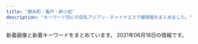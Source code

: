 ```yaml
---
title: "錦糸町・亀戸・新小岩"
description: "キーワード別にの巨乳アジアン・チャイナエステ嬢情報をまとめました。"
---
```


新着画像と新着キーワードをまとめています。
2021年06月18日の情報です。

<DmmAffiliateIns />
<KeywordTable
  shops={
    [
    {
        "keywords": {
            "E": 18,
            "G": 9
        },
        "station": "JR\u5c0f\u5ca9\u99c5\u5317\u53e3",
        "name": "\u4e00\u6642",
        "url": "http://biwert.xyz/",
        "img_links": [
            "http://biwert.xyz/templets/default/picture/rec1.png",
            "http://biwert.xyz/templets/default/picture/staff_t.jpg",
            "http://biwert.xyz/images/1-1P621101232H4.png",
            "http://biwert.xyz/uploads/201003/1-2010031G3421X.jpg",
            "http://biwert.xyz/templets/default/picture/head.jpg",
            "http://biwert.xyz/uploads/180620/1-1P62010154K00.png",
            "http://biwert.xyz/templets/default/picture/news.jpg",
            "http://biwert.xyz/uploads/201007/1-20100G4464b26.jpg",
            "http://biwert.xyz/uploads/201003/1-2010031G432629.jpg",
            "http://biwert.xyz/uploads/201006/1-2010061A941445.jpg",
            "http://biwert.xyz/uploads/201003/1-2010031G415110.jpg",
            "http://biwert.xyz/uploads/180620/1-1P62010193X63.jpg",
            "http://biwert.xyz/templets/default/picture/interior_t.jpg",
            "http://biwert.xyz/uploads/201006/1-2010061F032C0.jpg",
            "http://biwert.xyz/uploads/allimg/180620/1-1P6201013133b.jpg",
            "http://biwert.xyz/uploads/201003/1-2010031G35C32.jpg",
            "http://biwert.xyz/uploads/180620/1-1P620101629244.png",
            "http://biwert.xyz/uploads/allimg/180620/1-1P620101640O8.png",
            "http://biwert.xyz/uploads/201109/1-201109141105216.jpg"
        ]
    },
    {
        "url": "https://iyashinoizumi.com/",
        "img_links": [
            "https://iyashinoizumi.com/wp-content/uploads/5AA02D30-2C43-42C1-BE02-48E5A5C27E91.jpeg",
            "https://iyashinoizumi.com/wp-content/uploads/2019/06/001.jpg",
            "https://iyashinoizumi.com/wp-content/uploads/9B89E764-B754-425D-A9AC-BB5566FA6AC4-270x300.jpeg",
            "https://iyashinoizumi.com/wp-content/uploads/0731EF09-7405-4B36-8468-B17A307EB894.jpeg",
            "https://iyashinoizumi.com/wp-content/uploads/0731EF09-7405-4B36-8468-B17A307EB894-197x300.jpeg",
            "https://iyashinoizumi.com/wp-content/uploads/2019/06/43D6BE9C-43F6-45C2-95E5-E775CE725D67.jpeg",
            "https://iyashinoizumi.com/wp-content/uploads/7208DC4D-6E47-49CE-B1C0-3607E54E114B.jpeg",
            "https://iyashinoizumi.com/wp-content/uploads/7208DC4D-6E47-49CE-B1C0-3607E54E114B-210x300.jpeg",
            "https://iyashinoizumi.com/wp-content/uploads/2019/06/2DD3549C-F937-441D-B0E3-E26520ACFABD-e1559410733851.jpeg",
            "https://iyashinoizumi.com/wp-content/uploads/rin.jpg",
            "https://iyashinoizumi.com/wp-content/uploads/9B89E764-B754-425D-A9AC-BB5566FA6AC4.jpeg",
            "https://iyashinoizumi.com/wp-content/uploads/5AA02D30-2C43-42C1-BE02-48E5A5C27E91-226x300.jpeg",
            "https://iyashinoizumi.com/wp-content/uploads/2019/06/50CD669B-0FFA-4734-B898-EB3D53E95C21.jpeg",
            "https://iyashinoizumi.com/wp-content/uploads/0731EF09-7405-4B36-8468-B17A307EB894-e1579436226478.jpeg",
            "https://iyashinoizumi.com/wp-content/uploads/2019/06/5293C707-270F-4802-8168-1493DA07DDAE.jpeg",
            "https://iyashinoizumi.com/wp-content/uploads/hiruwari.png",
            "https://iyashinoizumi.com/wp-content/uploads/2019/06/momoko1.jpg"
        ],
        "station": "JR\u9326\u7cf8\u753a\u99c5\u5317\u53e3",
        "keywords": {
            "\u30bb\u30af\u30b7\u30fc": 2
        },
        "name": "\u7652\u3057\u306e\u6cc9"
    },
    {
        "img_links": [
            "https://kameido-massage.com/icon/yelp.png",
            "https://scdn.line-apps.com/n/line_add_friends/btn/ja.png",
            "https://kameido-massage.com/images/header3.png",
            "https://kameido-massage.com/room/room-l2.jpg",
            "https://kameido-massage.com/icon/line.png",
            "https://kameido-massage.com/2020/05/15/kazumi-s1.jpg",
            "https://kameido-massage.com/images/main-sp.jpg",
            "https://kameido-massage.com/2019/10/29/yuri-s1.jpg",
            "https://kameido-massage.com/images/footer-l.png",
            "https://kameido-massage.com/images/top3.jpg",
            "https://kameido-massage.com/room/room-l4.jpg",
            "https://kameido-massage.com/button/blog.png",
            "https://kameido-massage.com/staff/yuna-s1.jpg",
            "https://kameido-massage.com/staff/yuki-s1.jpg",
            "https://kameido-massage.com/images/clear.png",
            "https://kameido-massage.com/2020/03/28/nana-s1.jpg",
            "https://kameido-massage.com/staff/nana-l1.jpg",
            "https://kameido-massage.com/button/home.png",
            "https://kameido-massage.com/images/footer-r.png",
            "https://kameido-massage.com/menu/home.png",
            "https://kameido-massage.com/menu/staff.png",
            "https://kameido-massage.com/2021/04/28/yuna-s1.jpg",
            "https://kameido-massage.com/images/top1.jpg",
            "https://kameido-massage.com/2020/07/17/mika-s1.jpg",
            "https://kameido-massage.com/2019/11/02/yuka-s1.jpg",
            "https://kameido-massage.com/2019/12/25/mika-s1.jpg",
            "https://kameido-massage.com/link/mens-esthe.png",
            "https://kameido-massage.com/menu/blog.png",
            "https://kameido-massage.com/icon/facebook.png",
            "https://kameido-massage.com/button/staff.png",
            "https://kameido-massage.com/images/main-small.jpg",
            "https://kameido-massage.com/images/top2.jpg",
            "https://kameido-massage.com/staff/yuki-l1.jpg",
            "https://kameido-massage.com/room/room-l1.jpg",
            "https://kameido-massage.com/room/room-l5.jpg",
            "https://kameido-massage.com/staff/nana-s1.jpg",
            "https://kameido-massage.com/staff/aki-s1.jpg",
            "https://kameido-massage.com/menu/info.png",
            "https://kameido-massage.com/room/room-l6.jpg",
            "https://kameido-massage.com/room/room-l3.jpg",
            "https://kameido-massage.com/images/qrcode.png",
            "https://kameido-massage.com/2019/11/10/erika-s1.jpg",
            "https://kameido-massage.com/images/flower.png",
            "https://kameido-massage.com/images/main-top.jpg",
            "https://kameido-massage.com/staff/yuna-l1.jpg",
            "https://kameido-massage.com/2021/03/23/aki-s1.jpg",
            "https://kameido-massage.com/staff/aki-l1.jpg",
            "https://kameido-massage.com/icon/twitter.png"
        ],
        "station": "JR\u4e80\u6238\u99c5\u5317\u53e3",
        "url": "https://kameido-massage.com/",
        "name": "\u842c\u751f\u697c",
        "keywords": {}
    },
    {
        "img_links": [
            "http://k-yorocobi.com/staff/s-yuyu.jpg",
            "http://k-yorocobi.com/images/bar-interior.png",
            "http://k-yorocobi.com/images/c-top.png",
            "http://k-yorocobi.com/images/c-staff.png",
            "http://k-yorocobi.com/images/bar-cam.png",
            "http://k-yorocobi.com/images/b-mobile.png",
            "http://k-yorocobi.com/pic/pic4.jpg",
            "http://k-yorocobi.com/pic/pic2.jpg",
            "http://k-yorocobi.com/images/b-tel.png",
            "http://k-yorocobi.com/images/c-interior.png",
            "http://k-yorocobi.com/images/bar-pickup.png",
            "http://k-yorocobi.com/images/bill.jpg",
            "http://k-yorocobi.com/pic/pic1.jpg",
            "http://k-yorocobi.com/staff/s-tika.jpg",
            "http://k-yorocobi.com/staff/s-emi.jpg",
            "http://k-yorocobi.com/images/bar-news.png",
            "http://k-yorocobi.com/images/b-movie.png",
            "http://k-yorocobi.com/staff/s-rina.jpg",
            "http://k-yorocobi.com/images/footer.png",
            "http://k-yorocobi.com/pic/pic3.jpg",
            "http://k-yorocobi.com/images/b-awaawa.png",
            "http://k-yorocobi.com/images/bar-staff.png"
        ],
        "keywords": {},
        "url": "http://k-yorocobi.com/",
        "name": "\u3088\u308d\u3053\u3073",
        "station": "JR\u9326\u7cf8\u753a\u99c5\u5317\u53e3"
    },
    {
        "keywords": {
            "C": 7
        },
        "name": "\u30b9\u30c1\u30e5\u30ef\u306e\u30b9\u30de\u30a4\u30eb",
        "url": "http://kinshicho-es.xyz/",
        "img_links": [
            "http://kinshicho-es.xyz/images/news-tit1.jpg",
            "http://kinshicho-es.xyz/images/g41.jpg",
            "http://kinshicho-es.xyz/images/g2.jpg",
            "http://kinshicho-es.xyz/images/top1.jpg",
            "http://kinshicho-es.xyz/images/r1.jpg",
            "http://kinshicho-es.xyz/images/g0.jpg",
            "http://kinshicho-es.xyz/images/r3.jpg",
            "http://kinshicho-es.xyz/images/g5.jpg",
            "http://kinshicho-es.xyz/images/b1.jpg",
            "http://kinshicho-es.xyz/images/kanban.jpg",
            "http://kinshicho-es.xyz/images/left1_2_02.jpg",
            "http://kinshicho-es.xyz/images/top.jpg",
            "http://kinshicho-es.xyz/images/g3.jpg",
            "http://kinshicho-es.xyz/images/r4.jpg",
            "http://kinshicho-es.xyz/images/b2.jpg",
            "http://kinshicho-es.xyz/images/r2.jpg"
        ],
        "station": "JR\u9326\u7cf8\u753a\u99c5\u5317\u53e3"
    },
    {
        "url": "http://iyashi.sweet-relaxation.com/",
        "keywords": {},
        "station": "JR\u4e80\u6238\u99c5\u6771\u53e3",
        "name": "\u7652 IYASHI",
        "img_links": [
            "http://iyashi.sweet-relaxation.com/img/cast/nana-02.jpg",
            "http://iyashi.sweet-relaxation.com/img/treatment/ashitsubo-01.jpg",
            "http://iyashi.sweet-relaxation.com/img/cast/ran-03.jpg",
            "http://iyashi.sweet-relaxation.com/img/slick/sl-1.jpg",
            "http://iyashi.sweet-relaxation.com/img/cast/olive-01.jpg",
            "http://iyashi.sweet-relaxation.com/img/slick/sl-6.jpg",
            "http://iyashi.sweet-relaxation.com/img/cast/ran-01.jpg",
            "http://iyashi.sweet-relaxation.com/img/slick/sl-7.jpg",
            "http://iyashi.sweet-relaxation.com/img/slick/sl-5.jpg",
            "http://iyashi.sweet-relaxation.com/img/treatment/aroma-01.jpg",
            "http://iyashi.sweet-relaxation.com/img/cast/eri-03.jpg",
            "http://iyashi.sweet-relaxation.com/img/cast/olive-02.jpg",
            "http://iyashi.sweet-relaxation.com/img/cast/yaya-03.jpg",
            "http://iyashi.sweet-relaxation.com/img/cast/yaya-02.jpg",
            "http://iyashi.sweet-relaxation.com/img/cast/eri-01.jpg",
            "http://iyashi.sweet-relaxation.com/img/cast/olive-03.jpg",
            "http://iyashi.sweet-relaxation.com/img/treatment/body-01.jpg",
            "http://iyashi.sweet-relaxation.com/img/slick/sl-3.jpg",
            "http://iyashi.sweet-relaxation.com/img/cast/nana-03.jpg",
            "http://iyashi.sweet-relaxation.com/img/cast/ran-02.jpg",
            "http://iyashi.sweet-relaxation.com/img/cast/nana-01.jpg",
            "http://iyashi.sweet-relaxation.com/img/cast/yaya-01.jpg",
            "http://iyashi.sweet-relaxation.com/img/slick/sl-4.jpg",
            "http://iyashi.sweet-relaxation.com/img/slick/sl-2.jpg",
            "http://iyashi.sweet-relaxation.com/img/cast/eri-02.jpg"
        ]
    },
    {
        "name": "\u68ee",
        "station": "JR\u65b0\u5c0f\u5ca9\u99c5\u5317\u53e3",
        "img_links": [
            "http://mori.me-es.com/images/index_06.jpg",
            "http://mori.me-es.com/images/index_28.jpg",
            "http://mori.me-es.com/images/index_29.jpg",
            "http://mori.me-es.com/images/index_27.jpg",
            "http://mori.me-es.com/images/index_10.jpg",
            "http://mori.me-es.com/images/index_30.jpg",
            "http://mori.me-es.com/images/rec.jpg",
            "http://mori.me-es.com/images/info.jpg",
            "http://mori.me-es.com/images/index_04.jpg",
            "http://mori.me-es.com/girls/04.jpg",
            "http://mori.me-es.com/girls/08.jpg",
            "http://mori.me-es.com/girls/03.jpg",
            "http://mori.me-es.com/images/rec_15.jpg",
            "http://mori.me-es.com/images/index_16.jpg",
            "http://mori.me-es.com/images/index_08.jpg",
            "http://mori.me-es.com/images/index_05.jpg",
            "http://mori.me-es.com/images/index_19.jpg",
            "http://mori.me-es.com/images/sub_28.jpg",
            "http://mori.me-es.com/images/index_25.jpg",
            "http://mori.me-es.com/images/index_20.jpg",
            "http://mori.me-es.com/girls/02.jpg",
            "http://mori.me-es.com/images/index_22.jpg",
            "http://mori.me-es.com/images/index_15.jpg",
            "http://mori.me-es.com/images/index_17.jpg",
            "http://mori.me-es.com/images/index_13.jpg",
            "http://mori.me-es.com/images/info_15.jpg",
            "http://mori.me-es.com/girls/06.jpg",
            "http://mori.me-es.com/girls/05.jpg",
            "http://mori.me-es.com/images/index_09.jpg",
            "http://mori.me-es.com/girls/07.jpg",
            "http://mori.me-es.com/images/index_21.jpg",
            "http://mori.me-es.com/girls/04a.jpg",
            "http://mori.me-es.com/images/index_12.jpg",
            "http://mori.me-es.com/images/index_02.jpg",
            "http://mori.me-es.com/girls/08a.jpg",
            "http://mori.me-es.com/images/index_07.jpg",
            "http://mori.me-es.com/girls/00.jpg",
            "http://mori.me-es.com/images/index_01.jpg",
            "http://mori.me-es.com/images/index_03.jpg",
            "http://mori.me-es.com/girls/01.jpg",
            "http://mori.me-es.com/images/staff_15.jpg",
            "http://mori.me-es.com/images/index_24.jpg",
            "http://mori.me-es.com/images/index_18.jpg",
            "http://mori.me-es.com/images/index_26.jpg"
        ],
        "url": "http://mori.me-es.com/",
        "keywords": {
            "88": 1,
            "C": 7,
            "90": 1,
            "85": 3,
            "87": 1,
            "86": 3
        }
    },
    {
        "url": "http://thaipataya.chm.jp/",
        "keywords": {
            "C": 12,
            "\u30bb\u30af\u30b7\u30fc": 1
        },
        "img_links": [
            "https://chm.jp/domains1/thaipataya/myimg/imgcom37725_sp.png",
            "https://chm.jp/domains1/thaipataya/myimg/imgcom37361_sp.png",
            "https://chm.jp/domains1/thaipataya/myimg/imgcom37660_sp.png",
            "https://chm.jp/domains1/thaipataya/myimg/imgcom37661_sp.png",
            "https://chm.jp/domains1/thaipataya/myimg/imgcom36617_sp.jpg",
            "https://chm.jp/domains1/thaipataya/myimg/imgcom36566_sp.png",
            "https://chm.jp/domains1/thaipataya/myimg/imgcom37663_sp.jpg",
            "https://chm.jp/domains1/thaipataya/myimg/imgcom37916_sp.jpg",
            "https://chm.jp/domains1/thaipataya/myimg/imgcom37841_sp.jpg",
            "https://chm.jp/domains1/thaipataya/myimg/imgcom37839_sp.jpg",
            "https://chm.jp/domains1/thaipataya/myimg/imgcom36636_sp.jpg",
            "https://chm.jp/domains1/thaipataya/myimg/imgcom36618_sp.png",
            "https://chm.jp/domains1/thaipataya/myimg/imgcom36581_sp.jpg",
            "https://chm.jp/domains1/thaipataya/myimg/imgcom36620_sp.jpg",
            "https://chm.jp/domains1/thaipataya/myimg/imgcom36605_sp.jpg",
            "https://chm.jp/domains1/thaipataya/myimg/imgcom37177_sp.png",
            "https://chm.jp/domains1/thaipataya/myimg/imgcom37358_sp.jpg",
            "https://chm.jp/domains1/thaipataya/myimg/imgcom37659_sp.png",
            "https://chm.jp/domains1/thaipataya/myimg/imgcom37738_sp.png",
            "https://chm.jp/domains1/thaipataya/myimg/imgcom37067_sp.png",
            "https://chm.jp/domains1/thaipataya/myimg/imgcom36567_sp.jpg",
            "https://chm.jp/domains1/thaipataya/myimg/imgcom37362_sp.jpg",
            "https://chm.jp/domains1/thaipataya/myimg/imgcom37710_sp.jpg",
            "https://chm.jp/domains1/thaipataya/myimg/imgcom36633_sp.jpg",
            "https://chm.jp/domains1/thaipataya/myimg/imgcom37668_sp.png",
            "https://chm.jp/domains1/thaipataya/myimg/imgcom37359_sp.jpg",
            "https://chm.jp/domains1/thaipataya/myimg/imgcom37667_sp.png",
            "https://chm.jp/domains1/thaipataya/myimg/imgcom37834_sp.jpg",
            "https://chm.jp/domains1/thaipataya/myimg/imgcom37360_sp.jpg",
            "https://chm.jp/domains1/thaipataya/myimg/imgcom36582_sp.jpg",
            "https://chm.jp/domains1/thaipataya/myimg/imgcom36565_sp.jpg",
            "https://chm.jp/domains1/thaipataya/myimg/imgcom36606_sp.jpg",
            "https://chm.jp/domains1/thaipataya/myimg/imgcom37726_sp.png",
            "https://chm.jp/domains1/thaipataya/myimg/imgcom36580_sp.jpg",
            "https://chm.jp/domains1/thaipataya/myimg/imgcom36576_sp.jpg",
            "https://chm.jp/domains1/thaipataya/myimg/imgcom36604_sp.jpg",
            "https://chm.jp/domains1/thaipataya/myimg/imgcom37840_sp.jpg",
            "https://chm.jp/domains1/thaipataya/myimg/imgcom37069_sp.jpg",
            "https://chm.jp/domains1/thaipataya/myimg/imgcom37174_sp.png",
            "https://chm.jp/domains1/thaipataya/myimg/slideimg36562_sp.jpg",
            "https://chm.jp/domains1/thaipataya/myimg/imgcom36577_sp.jpg",
            "https://chm.jp/domains1/thaipataya/myimg/imgcom37737_sp.png",
            "https://chm.jp/domains1/thaipataya/myimg/imgcom37732_sp.png",
            "https://chm.jp/domains1/thaipataya/myimg/imgcom37357_sp.jpg",
            "https://chm.jp/domains1/thaipataya/myimg/imgcom37915_sp.jpg",
            "https://chm.jp/domains1/thaipataya/myimg/imgcom37658_sp.png",
            "https://chm.jp/domains1/thaipataya/myimg/imgcom37739_sp.png",
            "https://chm.jp/domains1/thaipataya/myimg/imgcom37833_sp.jpg",
            "https://chm.jp/domains1/thaipataya/myimg/imgcom37654_sp.jpg",
            "https://chm.jp/domains1/thaipataya/myimg/imgcom37172_sp.png",
            "https://chm.jp/domains1/thaipataya/myimg/imgcom37664_sp.png",
            "https://chm.jp/domains1/thaipataya/myimg/imgcom37740_sp.png",
            "https://chm.jp/domains1/thaipataya/myimg/slideimg36560_sp.jpg",
            "https://chm.jp/domains1/thaipataya/myimg/imgcom37789_sp.png",
            "https://chm.jp/domains1/thaipataya/myimg/imgcom37662_sp.png",
            "https://chm.jp/domains1/thaipataya/myimg/imgcom37653_sp.jpg",
            "https://chm.jp/domains1/thaipataya/myimg/imgcom37733_sp.png",
            "https://chm.jp/domains1/thaipataya/myimg/imgcom36578_sp.jpg",
            "https://chm.jp/domains1/thaipataya/myimg/imgcom37665_sp.jpg",
            "https://chm.jp/domains1/thaipataya/myimg/imgcom37736_sp.png",
            "https://chm.jp/domains1/thaipataya/myimg/imgcom37734_sp.png",
            "http://chm.jp/img/linebutton_82x20.png",
            "https://chm.jp/domains1/thaipataya/myimg/imgcom37669_sp.jpg",
            "https://chm.jp/domains1/thaipataya/myimg/imgcom36634_sp.jpg",
            "https://chm.jp/domains1/thaipataya/myimg/imgcom36603_sp.png",
            "https://chm.jp/domains1/thaipataya/myimg/slideimg36561_sp.jpg",
            "https://chm.jp/domains1/thaipataya/myimg/imgcom37914_sp.jpg",
            "https://chm.jp/domains1/thaipataya/myimg/imgcom37655_sp.jpg",
            "https://chm.jp/domains1/thaipataya/myimg/imgcom36575_sp.jpg",
            "https://chm.jp/domains1/thaipataya/myimg/imgcom36613_sp.jpg",
            "https://chm.jp/domains1/thaipataya/myimg/imgcom36635_sp.jpg",
            "https://chm.jp/domains1/thaipataya/myimg/imgcom37727_sp.png",
            "https://chm.jp/domains1/thaipataya/myimg/imgcom36607_sp.jpg",
            "https://chm.jp/domains1/thaipataya/myimg/imgcom36619_sp.jpg",
            "https://chm.jp/domains1/thaipataya/myimg/imgcom37666_sp.jpg",
            "https://chm.jp/domains1/thaipataya/myimg/imgcom36579_sp.jpg",
            "https://chm.jp/domains1/thaipataya/myimg/imgcom37913_sp.jpg"
        ],
        "station": "JR\u5c0f\u5ca9\u99c5\u5357\u53e3",
        "name": "\u30d1\u30bf\u30e4"
    },
    {
        "name": "\u7652\u3057\u306e\u68ee",
        "station": "\u9752\u7825\u99c5",
        "url": "http://iyasimori.jpest.net/",
        "img_links": [
            "http://iyasimori.jpest.net/uploads//sites/37/2021/01/g1-3.jpg",
            "http://iyasimori.jpest.net/uploads//sites/37/2021/01/news01.png",
            "http://iyasimori.jpest.net/uploads//sites/37/2021/01/tite-staff.jpg",
            "http://iyasimori.jpest.net/uploads//sites/37/2021/01/r5.jpg",
            "http://iyasimori.jpest.net/uploads//sites/37/2021/01/r3-1.jpg",
            "http://iyasimori.jpest.net/uploads//sites/37/2021/01/g4-150x150.jpg",
            "http://iyasimori.jpest.net/uploads//sites/37/2021/01/g3-2.jpg",
            "http://iyasimori.jpest.net/uploads//sites/37/2021/01/g4.jpg",
            "http://iyasimori.jpest.net/uploads//sites/37/2021/01/a.jpg",
            "http://iyasimori.jpest.net/uploads//sites/37/2021/01/bj_03.jpg",
            "http://iyasimori.jpest.net/uploads//sites/37/2021/04/g1-3-150x150.jpg",
            "http://iyasimori.jpest.net/uploads//sites/37/2021/01/g3-2-150x150.jpg",
            "http://iyasimori.jpest.net/uploads//sites/37/2021/04/g1-3.jpg",
            "http://iyasimori.jpest.net/uploads//sites/37/2021/01/mobile.png",
            "http://iyasimori.jpest.net/uploads//sites/37/2021/01/r4-1.jpg",
            "http://iyasimori.jpest.net/uploads//sites/37/2021/01/g2-2.jpg",
            "http://iyasimori.jpest.net/uploads//sites/37/2021/04/g1-2-150x150.jpg",
            "http://iyasimori.jpest.net/uploads//sites/37/2021/01/a2.jpg",
            "http://iyasimori.jpest.net/uploads//sites/37/2021/01/g5.jpg",
            "http://iyasimori.jpest.net/uploads//sites/37/2021/01/g1-3-150x150.jpg",
            "http://iyasimori.jpest.net/uploads//sites/37/2021/01/r6.jpg",
            "http://iyasimori.jpest.net/uploads//sites/37/2021/01/news03.png",
            "http://iyasimori.jpest.net/uploads//sites/37/2021/01/g5-150x150.jpg",
            "http://iyasimori.jpest.net/uploads//sites/37/2021/01/g2-2-150x150.jpg",
            "http://iyasimori.jpest.net/uploads//sites/37/2021/01/top.jpg",
            "http://iyasimori.jpest.net/uploads//sites/37/2021/04/g1-2.jpg"
        ],
        "keywords": {}
    },
    {
        "url": "http://miyabi-aroma.xyz/",
        "img_links": [
            "http://miyabi-aroma.xyz/images/staff/3/yaya2.jpg",
            "http://miyabi-aroma.xyz/images/shishu/se1.jpg",
            "http://miyabi-aroma.xyz/images/nav/nav-sys.jpg",
            "http://miyabi-aroma.xyz/images/staff/3/yami.jpg",
            "http://miyabi-aroma.xyz/images/11.png",
            "http://miyabi-aroma.xyz/images/nav/nav-info.jpg",
            "http://miyabi-aroma.xyz/images/index-rose_04.png",
            "http://miyabi-aroma.xyz/images/1801706901.jpg",
            "http://miyabi-aroma.xyz/images/nav/nav-staff.jpg",
            "http://miyabi-aroma.xyz/images/3/1.jpg",
            "http://miyabi-aroma.xyz/images/nav/nav-job.jpg",
            "http://miyabi-aroma.xyz/images/staff/3/kiki2.jpg",
            "http://miyabi-aroma.xyz/images/staff/3/ami2.jpg",
            "http://miyabi-aroma.xyz/images/index-rose_02.png",
            "http://miyabi-aroma.xyz/images/3/2.jpg",
            "http://miyabi-aroma.xyz/images/index-rose_13.png",
            "http://miyabi-aroma.xyz/images/index-rose_09.png",
            "http://miyabi-aroma.xyz/images/staff/3/yaya1.jpg",
            "http://miyabi-aroma.xyz/images/staff/3/kiki.jpg",
            "http://miyabi-aroma.xyz/images/staff/3/ami.jpg",
            "http://miyabi-aroma.xyz/images/staff/3/rina.jpg",
            "http://miyabi-aroma.xyz/images/staff/3/miya.jpg",
            "http://miyabi-aroma.xyz/images/index-rose_07.png",
            "http://miyabi-aroma.xyz/images/staff/3/miya2.jpg",
            "http://miyabi-aroma.xyz/images/shishu/se2.jpg",
            "http://miyabi-aroma.xyz/images/staff/3/rina2.jpg"
        ],
        "keywords": {
            "C": 7
        },
        "station": "JR\u4e80\u6238\u99c5\u6771\u53e3",
        "name": "\u685c"
    },
    {
        "url": "http://cherry-esthe.com/",
        "img_links": [
            "http://dccompanyqoo10.cafe24.com/tiffany/images/top/store_bg.png",
            "http://dccompanyqoo10.cafe24.com/tiffany/images/store/store.png",
            "http://dccompanyqoo10.cafe24.com/tiffany/images/common/header.png"
        ],
        "station": "JR\u9326\u7cf8\u753a\u99c5\u5357\u53e3",
        "keywords": {},
        "name": "Cherry"
    },
    {
        "station": "JR\u4e80\u6238\u99c5\u5317\u53e3",
        "url": "http://gyaruzu.este.work/",
        "img_links": [
            "http://gyaruzu.este.work/2/uploadimg/1623314147.jpeg",
            "http://gyaruzu.este.work/2/uploadimg/1622985748.jpeg",
            "http://gyaruzu.este.work/2/uploadimg/1621394318.jpeg",
            "http://gyaruzu.este.work/2/uploadimg/1623313886.jpeg",
            "http://gyaruzu.este.work/2/uploadimg/1623314226.jpeg",
            "http://gyaruzu.este.work/2/uploadimg/1623313809.jpeg",
            "http://gyaruzu.este.work/2/uploadimg/1621394016.jpeg",
            "http://gyaruzu.este.work/2/uploadimg/1623313976.jpeg",
            "http://gyaruzu.este.work/loader.png",
            "http://gyaruzu.este.work/icon2.png"
        ],
        "keywords": {
            "85": 3,
            "90": 3,
            "88": 8,
            "89": 8
        },
        "name": "\u6fc0\u5b89\u30ae\u30e3\u30eb\u30ba"
    },
    {
        "keywords": {
            "93": 1,
            "90": 2,
            "86": 1
        },
        "name": "\u30ea\u30e9\u30c3\u30af\u30b9\u306e\u68ee",
        "station": "\u68ee\u4e0b\u99c5A4\u53e3",
        "img_links": [
            "http://ipidiw.com/relaxnomori/images/rem.jpg",
            "http://ipidiw.com/relaxnomori/user_data/00000020.jpg",
            "http://ipidiw.com/relaxnomori/images/mobile.jpg",
            "http://ipidiw.com/relaxnomori/images/interior_t.jpg",
            "http://ipidiw.com/relaxnomori/user_data/00000017.jpg",
            "http://ipidiw.com/relaxnomori/images/interior.png",
            "http://ipidiw.com/relaxnomori/images/staff_t.jpg",
            "http://ipidiw.com/relaxnomori/user_data/00000018.jpg",
            "http://ipidiw.com/relaxnomori/images/tt.jpg",
            "http://ipidiw.com/relaxnomori/images/news.jpg",
            "http://ipidiw.com/relaxnomori/images/tp.png",
            "http://ipidiw.com/relaxnomori/user_data/00000019.jpg"
        ],
        "url": "http://ipidiw.com/relaxnomori/"
    },
    {
        "url": "http://yukinosakura.tyo.cm/",
        "img_links": [
            "http://yukinosakura.tyo.cm/images/s_news.jpg",
            "http://yukinosakura.a2.webnavi.work/upload/sites/72/2020/04/2020040708052434.jpg",
            "http://yukinosakura.a2.webnavi.work/upload/sites/72/2020/04/2020040708052118.jpg",
            "http://yukinosakura.tyo.cm/images/s_staff.jpg",
            "http://yukinosakura.tyo.cm/images/room1.jpg",
            "http://yukinosakura.tyo.cm/images/room4.jpg",
            "http://yukinosakura.tyo.cm/images/mobile.jpg",
            "http://yukinosakura.tyo.cm/images/room3.jpg",
            "http://yukinosakura.a2.webnavi.work/upload/sites/72/2020/04/2020040708052241.jpg",
            "http://yukinosakura.tyo.cm/images/s_shedule.jpg",
            "http://yukinosakura.a2.webnavi.work/upload/sites/72/2020/04/2020040708052456.jpg",
            "http://yukinosakura.tyo.cm/images/room2.jpg",
            "http://yukinosakura.a2.webnavi.work/upload/sites/72/2020/04/2020040708052353.jpg",
            "http://yukinosakura.tyo.cm/images/top.jpg"
        ],
        "name": "\u685c\u82b1",
        "keywords": {
            "85": 12,
            "C": 18,
            "86": 12,
            "83": 6,
            "D": 24
        },
        "station": "JR\u4e80\u6238\u99c5\u5317\u53e3"
    },
    {
        "img_links": [
            "http://www.himawari-shinkoiwa.com/images/slider/3.jpg",
            "http://www.himawari-shinkoiwa.com/files/001.jpg",
            "http://www.himawari-shinkoiwa.com/images/slider/1.jpg",
            "http://www.himawari-shinkoiwa.com/img/btn_side_mobile.jpg",
            "http://www.himawari-shinkoiwa.com/img/goback.jpg",
            "http://www.himawari-shinkoiwa.com/img/ttl_move.png",
            "http://www.himawari-shinkoiwa.com/img/ttl_info.png",
            "http://www.himawari-shinkoiwa.com/files/001-02.jpg",
            "http://www.himawari-shinkoiwa.com/img/move.jpg",
            "http://www.himawari-shinkoiwa.com/files/004-02.jpg",
            "http://www.himawari-shinkoiwa.com/img/ttl_news.png",
            "http://www.himawari-shinkoiwa.com/files/004.jpg",
            "http://www.himawari-shinkoiwa.com/img/btn_blog.png",
            "http://www.himawari-shinkoiwa.com/img/pickup.jpg",
            "http://www.himawari-shinkoiwa.com/images/slider/2.jpg",
            "http://www.himawari-shinkoiwa.com/files/005-02.jpg",
            "http://www.himawari-shinkoiwa.com/images/line.png",
            "http://www.himawari-shinkoiwa.com/img/tel.png",
            "http://www.himawari-shinkoiwa.com/files/005.jpg"
        ],
        "url": "http://www.himawari-shinkoiwa.com/",
        "station": "JR\u65b0\u5c0f\u5ca9\u99c5\u5357\u53e3",
        "keywords": {
            "87": 2,
            "D": 6,
            "86": 4,
            "C": 11
        },
        "name": "\u3072\u307e\u308f\u308a"
    },
    {
        "url": "http://www.es-raku.link/",
        "keywords": {},
        "img_links": [
            "http://www.es-raku.link/images/int2.png",
            "http://www.es-raku.link/images/r1.jpg",
            "http://www.es-raku.link/images/int1.png",
            "http://www.es-raku.link/images/7.jpg",
            "http://www.es-raku.link/images/news.jpg",
            "http://www.es-raku.link/staff/ayaka.jpg",
            "http://www.es-raku.link/images/menu/interior.png",
            "http://www.es-raku.link/img/mai1.jpg",
            "http://www.es-raku.link/images/mobile.jpg",
            "http://www.es-raku.link/images/2.jpg",
            "http://www.es-raku.link/img/lucky1.jpg",
            "http://www.es-raku.link/images/9.jpg",
            "http://www.es-raku.link/img/ayaka1.jpg",
            "http://www.es-raku.link/img/kaori1.jpg",
            "http://www.es-raku.link/images/3.jpg",
            "http://www.es-raku.link/images/list.jpg",
            "http://www.es-raku.link/staff/kaori.jpg",
            "http://www.es-raku.link/images/line.png",
            "http://www.es-raku.link/img/yuki1.jpg",
            "http://www.es-raku.link/images/menu/staff.png",
            "http://www.es-raku.link/images/staff_t.png",
            "http://www.es-raku.link/images/r2.jpg",
            "http://www.es-raku.link/images/menu/top.png",
            "http://www.es-raku.link/images/sys1.jpg",
            "http://www.es-raku.link/images/6.jpg",
            "http://www.es-raku.link/img/ruru1.jpg",
            "http://www.es-raku.link/staff/ruru.jpg",
            "http://www.es-raku.link/images/tel.jpg",
            "http://www.es-raku.link/images/1.jpg",
            "http://www.es-raku.link/staff/mai.jpg",
            "http://www.es-raku.link/staff/riri.jpg",
            "http://www.es-raku.link/staff/lucky.jpg",
            "http://www.es-raku.link/images/head.png",
            "http://www.es-raku.link/images/rtel.jpg",
            "http://www.es-raku.link/images/interior_t.png",
            "http://www.es-raku.link/img/riri1.jpg",
            "http://www.es-raku.link/images/8.jpg",
            "http://www.es-raku.link/staff/yuki.jpg"
        ],
        "station": "JR\u9326\u7cf8\u753a\u99c5\u5357\u53e3",
        "name": "Lucky\uff5e\u30e9\u30c3\u30ad\u30fc\uff5e"
    },
    {
        "url": "https://doraimon.tyo.cm/",
        "station": "JR\u4e80\u6238\u99c5\u5317\u53e3",
        "name": "\u30c9\u30e9\u3048\u3082\u3093",
        "img_links": [
            "https://doraimon.tyo.cm/photos/sites/32/2021/06/2021061505174875.jpg",
            "https://doraimon.tyo.cm/images/mobile.jpg",
            "https://doraimon.tyo.cm/photos/sites/32/2021/03/2021030207304862.jpg",
            "https://doraimon.tyo.cm/photos/sites/32/2021/05/2021051104372699.jpg",
            "https://doraimon.tyo.cm/images/top.jpg",
            "https://doraimon.tyo.cm/images/staff_line.jpg",
            "https://doraimon.tyo.cm/photos/sites/32/2021/05/2021051407405290.jpg",
            "https://doraimon.tyo.cm/images/s_news.jpg",
            "https://doraimon.tyo.cm/photos/sites/32/2021/04/202104280419564.jpg",
            "https://doraimon.tyo.cm/photos/sites/32/2021/03/202103120651532.jpg",
            "https://doraimon.tyo.cm/photos/sites/32/2021/03/2021030207304993.jpg",
            "https://doraimon.tyo.cm/photos/sites/32/2021/03/2021032507045669.jpg",
            "https://doraimon.tyo.cm/photos/sites/32/2021/04/202104070649510.jpg",
            "https://doraimon.tyo.cm/images/s_face.jpg",
            "https://doraimon.tyo.cm/photos/sites/32/2021/03/2021031206553637.jpg",
            "https://doraimon.tyo.cm/photos/sites/32/2021/03/2021030207305994.jpg",
            "https://doraimon.tyo.cm/photos/sites/32/2021/03/2021032301301384.jpg",
            "https://doraimon.tyo.cm/photos/sites/32/2021/03/2021030207310114.jpg",
            "https://doraimon.tyo.cm/images/link.jpg"
        ],
        "keywords": {
            "83": 3,
            "87": 3,
            "85": 4,
            "E": 2,
            "D": 11,
            "86": 3
        }
    },
    {
        "name": "Remoon",
        "url": "http://yousei.xyz/",
        "img_links": [
            "http://yousei.xyz/images/mob.png",
            "http://yousei.xyz/images/r2.jpg",
            "http://yousei.xyz/images/r4.jpg",
            "http://yousei.xyz/images/g4.jpg",
            "http://yousei.xyz/images/top.png",
            "http://yousei.xyz/images/g6.jpg",
            "http://yousei.xyz/images/g1.jpg",
            "http://yousei.xyz/images/r1.jpg",
            "http://yousei.xyz/images/r3.jpg",
            "http://yousei.xyz/images/g3.jpg",
            "http://yousei.xyz/images/g2.jpg",
            "http://yousei.xyz/images/g5.jpg",
            "http://yousei.xyz/images/mobile.jpg",
            "http://yousei.xyz/images/recuit.jpg"
        ],
        "keywords": {},
        "station": "JR\u4e80\u6238\u99c5\u6771\u53e3"
    },
    {
        "keywords": {
            "D": 4,
            "C": 1,
            "86": 1
        },
        "station": "JR\u4e80\u6238\u99c5\u5317\u53e3",
        "img_links": [
            "http://cpienakada.com/upload/202104/thumb_dis/1617264609.jpg",
            "http://cpienakada.com/upload/202104/thumb_dis/1617264788.jpg",
            "http://cpienakada.com/upload/202104/thumb_dis/1617331988.jpg",
            "http://cpienakada.com/upload/images/20210331_153453.jpg",
            "http://cpienakada.com/upload/images/20210331_153515.png",
            "http://cpienakada.com/upload/images/20210331_151639.jpg",
            "http://cpienakada.com/upload/202104/thumb/1617264609.jpg",
            "http://cpienakada.com/upload/202103/1617174691.jpg",
            "http://cpienakada.com/upload/202104/1617331988.jpg",
            "http://cpienakada.com/upload/images/20210331_151305.jpg",
            "http://cpienakada.com/upload/202104/1617264609.jpg",
            "http://cpienakada.com/upload/202103/1617175559.jpg",
            "http://cpienakada.com/upload/202104/thumb/1617331988.jpg",
            "http://cpienakada.com/upload/202104/1617264407.jpg",
            "http://cpienakada.com/upload/202103/1617175265.jpg",
            "http://cpienakada.com/upload/202104/thumb_dis/1617264407.jpg",
            "http://cpienakada.com/upload/202104/1617264788.jpg",
            "http://cpienakada.com/upload/images/20210402_094656.jpg",
            "http://cpienakada.com/upload/202104/thumb_dis/1617264919.jpg",
            "http://cpienakada.com/upload/202104/thumb/1617264919.jpg",
            "http://cpienakada.com/upload/202104/1617264919.jpg",
            "http://cpienakada.com/upload/202104/thumb/1617264788.jpg",
            "http://cpienakada.com/upload/202103/1617174846.jpg",
            "http://cpienakada.com/upload/202104/thumb/1617264407.jpg"
        ],
        "name": "\u604b\u59eb",
        "url": "http://cpienakada.com/"
    },
    {
        "station": "JR\u9326\u7cf8\u753a\u99c5\u5357\u53e3",
        "name": "\u3042\u308f\u308f",
        "img_links": [
            "https://awa-akasuri.jp/wp-content/uploads/2020/01/yuki26.png",
            "https://awa-akasuri.jp/wp-content/uploads/2020/09/2_pc.png",
            "https://awa-akasuri.jp/wp-content/uploads/2020/01/aya22.png",
            "https://awa-akasuri.jp/wp-content/uploads/2020/09/3_pc.png",
            "https://awa-akasuri.jp/wp-content/uploads/2020/01/mai1_1.jpg",
            "https://awa-akasuri.jp/wp-content/uploads/2020/09/awawa400x400-270x174.png",
            "https://awa-akasuri.jp/wp-content/uploads/2020/09/sora.png",
            "https://awa-akasuri.jp/wp-content/uploads/2020/01/mika21.png",
            "https://awa-akasuri.jp/wp-content/uploads/2020/09/awawa400x400.png",
            "https://awa-akasuri.jp/wp-content/uploads/2020/09/2_sp.png",
            "https://awa-akasuri.jp/wp-content/uploads/2020/01/tomo25.png",
            "https://awa-akasuri.jp/wp-content/uploads/2020/01/yumi22.png",
            "https://awa-akasuri.jp/wp-content/uploads/2020/01/rika24_1.png",
            "https://awa-akasuri.jp/wp-content/uploads/2020/09/movie.png",
            "https://awa-akasuri.jp/wp-content/uploads/2020/09/1_pc.png",
            "https://awa-akasuri.jp/wp-content/uploads/2020/09/1_sp.png",
            "https://awa-akasuri.jp/wp-content/uploads/2020/09/4_pc.png",
            "https://awa-akasuri.jp/wp-content/uploads/2020/01/kokomi_1.jpg",
            "https://awa-akasuri.jp/wp-content/uploads/2020/09/5_pc.png"
        ],
        "keywords": {
            "\u30bb\u30af\u30b7\u30fc": 10,
            "87": 48,
            "D": 96,
            "88": 24,
            "C": 12,
            "86": 12,
            "85": 24
        },
        "url": "https://awa-akasuri.jp/"
    },
    {
        "url": "http://rettryout.xyz/",
        "keywords": {
            "C": 13,
            "85": 2
        },
        "img_links": [
            "http://rettryout.xyz/uploads/210601/1-2106011543122X.jpg",
            "http://rettryout.xyz/uploads/181218/1-1Q21R10626151.png",
            "http://rettryout.xyz/uploads/210601/1-21060114292J51.jpg",
            "http://rettryout.xyz/uploads/210615/1-210615152540K5.jpg",
            "http://rettryout.xyz/uploads/181218/1-1Q21R10G3C3.png",
            "http://rettryout.xyz/uploads/210601/1-210601142SNb.jpg",
            "http://rettryout.xyz/uploads/210602/1-2106021J019609.jpg",
            "http://rettryout.xyz/images/top-sp.png",
            "http://rettryout.xyz/images/end.png",
            "http://rettryout.xyz/uploads/210605/1-210605154440Z8.jpg",
            "http://rettryout.xyz/uploads/210605/1-210605154451934.jpg",
            "http://rettryout.xyz/uploads/210601/1-210601154925960.jpg",
            "http://rettryout.xyz/uploads/181218/1-1Q21R106025N.png",
            "http://rettryout.xyz/uploads/181218/1-1Q21R10649544.png",
            "http://rettryout.xyz/uploads/210615/1-210615152531494.jpg",
            "http://rettryout.xyz/uploads/210601/1-210601154226451.jpg"
        ],
        "name": "\u30cf\u30ca",
        "station": "JR\u65b0\u5c0f\u5ca9\u99c5\u5357\u53e3"
    },
    {
        "name": "\u30a8\u30eb\u30b0\u30e9\u30f3\u30c7-elgrande-",
        "keywords": {},
        "img_links": [
            "http://el-grande.asia/img/cast/shu-04.jpg",
            "http://el-grande.asia/img/cast/baby-02.jpg",
            "http://el-grande.asia/img/cast/baby-01.jpg",
            "http://el-grande.asia/img/cast/shu-03.jpg",
            "http://el-grande.asia/img/interior/lobby-1.jpg",
            "http://el-grande.asia/img/cast/baby-04.jpg",
            "http://el-grande.asia/img/cast/haru-02.jpg",
            "http://el-grande.asia/img/cast/aki-02.jpg",
            "http://el-grande.asia/img/cast/sara-08.jpg",
            "http://el-grande.asia/img/cast/hana-04.jpg",
            "http://el-grande.asia/img/cast/ki-01.jpg",
            "http://el-grande.asia/img/cast/rey-02.jpg",
            "http://el-grande.asia/img/cast/haru-03.jpg",
            "http://el-grande.asia/img/cast/ki-02.jpg",
            "http://el-grande.asia/img/cast/baby-03.jpg",
            "http://el-grande.asia/img/cast/rey-01.jpg",
            "http://el-grande.asia/img/interior/shower-4.jpg",
            "http://el-grande.asia/img/cast/lucy-03.jpg",
            "http://el-grande.asia/img/cast/aki-03.jpg",
            "http://el-grande.asia/img/cast/haru-04.jpg",
            "http://el-grande.asia/img/cast/aki-04.jpg",
            "http://el-grande.asia/img/cast/mai-01.jpg",
            "http://el-grande.asia/img/cast/ki-04.jpg",
            "http://el-grande.asia/img/cast/lucy-04.jpg",
            "http://el-grande.asia/img/btn_cast.png",
            "http://el-grande.asia/img/cast/sara-06.jpg",
            "http://el-grande.asia/img/cast/shu-02.jpg",
            "http://el-grande.asia/img/cast/hana-02.jpg",
            "http://el-grande.asia/img/cast/mai-04.jpg",
            "http://el-grande.asia/img/btn_top.png",
            "http://el-grande.asia/img/cast/hana-03.jpg",
            "http://el-grande.asia/img/cast/sara-05.jpg",
            "http://el-grande.asia/img/interior/corridor-1.jpg",
            "http://el-grande.asia/img/cast/haru-01.jpg",
            "http://el-grande.asia/img/cast/lucy-02.jpg",
            "http://el-grande.asia/img/cast/aki-01.jpg",
            "http://el-grande.asia/img/cast/rey-04.jpg",
            "http://el-grande.asia/img/cast/hana-01.jpg",
            "http://el-grande.asia/img/cast/shu-01.jpg",
            "http://el-grande.asia/img/cast/mai-03.jpg",
            "http://el-grande.asia/img/btn_twitter.png",
            "http://el-grande.asia/img/cast/ki-03.jpg",
            "http://el-grande.asia/img/dagger.png",
            "http://el-grande.asia/img/cast/lucy-01.jpg",
            "http://el-grande.asia/img/btn_interior.png"
        ],
        "station": "JR\u65b0\u5c0f\u5ca9\u99c5\u5357\u53e3",
        "url": "http://el-grande.asia/"
    },
    {
        "url": "http://hani-est.xyz/",
        "img_links": [
            "http://hani-est.xyz/images/zi-ao.png",
            "http://hani-est.xyz/images/banna1.jpg",
            "http://hani-est.xyz/images/g8.jpg",
            "http://hani-est.xyz/images/new1.jpg",
            "http://hani-est.xyz/images/g2.jpg",
            "http://hani-est.xyz/images/zi-service.png",
            "http://hani-est.xyz/images/zi-pri.png",
            "http://hani-est.xyz/images/aoyi.jpg",
            "http://hani-est.xyz/images/a1.jpg",
            "http://hani-est.xyz/images/g1.jpg",
            "http://hani-est.xyz/images/zi-newface.png",
            "http://hani-est.xyz/images/g5.jpg",
            "http://hani-est.xyz/images/zi-staff.png",
            "http://hani-est.xyz/images/banna2.jpg",
            "http://hani-est.xyz/images/banna.jpg",
            "http://hani-est.xyz/images/g6.jpg",
            "http://hani-est.xyz/images/top.jpg",
            "http://hani-est.xyz/images/g4.jpg"
        ],
        "name": "\u871c\u82b1",
        "station": "\u897f\u5927\u5cf6\u99c5A1\u51fa\u53e3",
        "keywords": {
            "83": 13,
            "\u4e73": 13,
            "E": 13,
            "C": 41,
            "94": 13,
            "82": 13,
            "\u5de8\u4e73": 13,
            "90": 26
        }
    },
    {
        "url": "http://www.es-royal.click/",
        "keywords": {},
        "name": "\u5e78\u305b",
        "img_links": [
            "http://www.es-royal.click/img/aya1.jpg",
            "http://www.es-royal.click/img/emi1.jpg",
            "http://www.es-royal.click/images/news.png",
            "http://www.es-royal.click/images/9.jpg",
            "http://www.es-royal.click/images/int2.png",
            "http://www.es-royal.click/img/momo2.jpg",
            "http://www.es-royal.click/images/interior_t.jpg",
            "http://www.es-royal.click/images/main_top.jpg",
            "http://www.es-royal.click/img/ruru1.jpg",
            "http://www.es-royal.click/images/7.jpg",
            "http://www.es-royal.click/img/momo1.jpg",
            "http://www.es-royal.click/images/staff_t.jpg",
            "http://www.es-royal.click/images/b1.jpg",
            "http://www.es-royal.click/images/4.jpg",
            "http://www.es-royal.click/images/b2.jpg",
            "http://www.es-royal.click/img/nana1.jpg",
            "http://www.es-royal.click/images/int1.png",
            "http://www.es-royal.click/images/6.jpg",
            "http://www.es-royal.click/images/8.jpg",
            "http://www.es-royal.click/images/head.jpg",
            "http://www.es-royal.click/images/10.jpg",
            "http://www.es-royal.click/images/ta.jpg",
            "http://www.es-royal.click/images/main_footer.jpg",
            "http://www.es-royal.click/images/b3.jpg",
            "http://www.es-royal.click/images/mobile.jpg",
            "http://www.es-royal.click/img/miyuki1.jpg",
            "http://www.es-royal.click/img/mimi1.jpg",
            "http://www.es-royal.click/images/sys1.png",
            "http://www.es-royal.click/images/s1.png",
            "http://www.es-royal.click/images/5.jpg",
            "http://www.es-royal.click/img/ego1.jpg",
            "http://www.es-royal.click/images/1.jpg"
        ],
        "station": "\u4eac\u6210\u7acb\u77f3\u99c5\u5317\u53e3"
    },
    {
        "name": "\u3086\u304d",
        "keywords": {
            "86": 14,
            "D": 18,
            "89": 2,
            "88": 2
        },
        "station": "JR\u5c0f\u5ca9\u99c5\u5317\u53e3",
        "url": "http://www.sh-yuki.work/",
        "img_links": [
            "http://www.sh-yuki.work/images/lanmu4.jpg",
            "http://www.sh-yuki.work/uploads/191227/1-19122F94110460.jpg",
            "http://www.sh-yuki.work/images/room2.jpg",
            "http://www.sh-yuki.work/uploads/201215/1-201215145153M4.jpg",
            "http://www.sh-yuki.work/uploads/200618/1-20061Q6342Y06.jpg",
            "http://www.sh-yuki.work/uploads/190110/1-1Z110093529363.png",
            "http://www.sh-yuki.work/images/top.png",
            "http://www.sh-yuki.work/uploads/210607/1-21060F93RT17.jpg",
            "http://www.sh-yuki.work/uploads/201214/1-201214162100347.jpg",
            "http://www.sh-yuki.work/uploads/200127/1-20012G02404310.jpg",
            "http://www.sh-yuki.work/uploads/201214/1-20121416231WV.jpg",
            "http://www.sh-yuki.work/images/s_news.jpg",
            "http://www.sh-yuki.work/uploads/191202/1-191202154021200.jpg",
            "http://www.sh-yuki.work/images/lanmu3.jpg",
            "http://www.sh-yuki.work/images/s_staff.jpg",
            "http://www.sh-yuki.work/images/room3.jpg",
            "http://www.sh-yuki.work/uploads/200218/1-20021Q359301Q.jpg",
            "http://www.sh-yuki.work/uploads/190105/1-1Z1051440193X.jpg",
            "http://www.sh-yuki.work/uploads/210216/1-210216154459443.jpg",
            "http://www.sh-yuki.work/images/room1.jpg",
            "http://www.sh-yuki.work/uploads/191006/1-191006105P61Z.jpg",
            "http://www.sh-yuki.work/images/end.png",
            "http://www.sh-yuki.work/images/lanmu2.jpg",
            "http://www.sh-yuki.work/uploads/200218/1-20021Q3591A57.jpg",
            "http://www.sh-yuki.work/uploads/201215/1-201215145200113.jpg",
            "http://www.sh-yuki.work/uploads/191028/1-19102Q03S5a4.jpg",
            "http://www.sh-yuki.work/uploads/210216/1-210216154445506.jpg",
            "http://www.sh-yuki.work/uploads/200110/1-20011013245Y49.jpg",
            "http://www.sh-yuki.work/uploads/200713/1-200G3125135C2.jpg",
            "http://www.sh-yuki.work/uploads/191021/1-19102116361I39.jpg",
            "http://www.sh-yuki.work/images/1.jpg",
            "http://www.sh-yuki.work/uploads/200618/1-20061Q633094V.jpg",
            "http://www.sh-yuki.work/images/lanmu5.jpg",
            "http://www.sh-yuki.work/uploads/200620/1-20062015425B54.jpg",
            "http://www.sh-yuki.work/images/mobile.jpg",
            "http://www.sh-yuki.work/uploads/191104/1-1911041I124915.jpg",
            "http://www.sh-yuki.work/uploads/191221/1-191221111A3123.jpg",
            "http://www.sh-yuki.work/images/nbj2.jpg",
            "http://www.sh-yuki.work/uploads/190105/1-1Z105143940E6.jpg",
            "http://www.sh-yuki.work/uploads/210607/1-21060F93SS40.jpg",
            "http://www.sh-yuki.work/uploads/191006/1-191006105IM24.jpg",
            "http://www.sh-yuki.work/uploads/191227/1-19122F93911958.jpg",
            "http://www.sh-yuki.work/uploads/190105/1-1Z105143R9539.jpg",
            "http://www.sh-yuki.work/images/room4.jpg",
            "http://www.sh-yuki.work/uploads/200620/1-200620154311K4.jpg",
            "http://www.sh-yuki.work/uploads/200713/1-200G3110344421.jpg",
            "http://www.sh-yuki.work/uploads/190105/1-1Z105143921224.jpg"
        ]
    },
    {
        "station": "JR\u65b0\u5c0f\u5ca9\u99c5\u5357\u53e3",
        "keywords": {
            "89": 1,
            "87": 1,
            "92": 1,
            "88": 1,
            "86": 2,
            "85": 1,
            "90": 1,
            "95": 2
        },
        "name": "\u7f8e\u697d",
        "img_links": [
            "http://y-rlx.net/images/03.png",
            "http://y-rlx.net/images/index_11.jpg",
            "http://y-rlx.net/images/index_13.jpg",
            "http://y-rlx.net/images/acc_16.jpg",
            "http://y-rlx.net/images/sys.jpg",
            "http://y-rlx.net/girl/010a.jpg",
            "http://y-rlx.net/images/index_06.png",
            "http://y-rlx.net/girl/08.jpg",
            "http://y-rlx.net/girl/06.jpg",
            "http://y-rlx.net/images/acc_tit.jpg",
            "http://y-rlx.net/girl/03a.jpg",
            "http://y-rlx.net/images/staff_16.jpg",
            "http://y-rlx.net/images/index_14.png",
            "http://y-rlx.net/images/sys_16.jpg",
            "http://y-rlx.net/images/index_16.png",
            "http://y-rlx.net/girl/07.jpg",
            "http://y-rlx.net/images/acc_tit01.jpg",
            "http://y-rlx.net/girl/00.jpg",
            "http://y-rlx.net/images/index_10.jpg",
            "http://y-rlx.net/images/line.jpg",
            "http://y-rlx.net/images/acc_tit03.jpg",
            "http://y-rlx.net/images/index_04.png",
            "http://y-rlx.net/images/index_23.jpg",
            "http://y-rlx.net/girl/05.jpg",
            "http://y-rlx.net/images/index_09.jpg",
            "http://y-rlx.net/girl/011.jpg",
            "http://y-rlx.net/girl/09.jpg",
            "http://y-rlx.net/girl/05a.jpg",
            "http://y-rlx.net/images/rex_16.jpg",
            "http://y-rlx.net/images/rec_16.jpg",
            "http://y-rlx.net/girl/09a.jpg",
            "http://y-rlx.net/girl/01.jpg",
            "http://y-rlx.net/girl/p01.jpg",
            "http://y-rlx.net/images/02.png",
            "http://y-rlx.net/images/index_19.png",
            "http://y-rlx.net/images/index_12.jpg",
            "http://y-rlx.net/girl/07a.jpg",
            "http://y-rlx.net/girl/02.jpg",
            "http://y-rlx.net/girl/03.jpg",
            "http://y-rlx.net/girl/010.jpg",
            "http://y-rlx.net/images/info.png",
            "http://y-rlx.net/girl/011a.jpg",
            "http://y-rlx.net/images/rec.jpg",
            "http://y-rlx.net/images/01.png",
            "http://y-rlx.net/images/index_08.jpg",
            "http://y-rlx.net/images/index_02.png",
            "http://y-rlx.net/images/index_07.png",
            "http://y-rlx.net/images/index_21.jpg"
        ],
        "url": "http://y-rlx.net/"
    },
    {
        "keywords": {},
        "url": "http://aria.tokyo-relaxtime.asia/",
        "station": "JR\u5c0f\u5ca9\u99c5\u5317\u53e3",
        "img_links": [
            "http://aria.tokyo-relaxtime.asia/img/slick/st-2.jpg",
            "http://aria.tokyo-relaxtime.asia/img/cast/coco-01.jpg",
            "http://aria.tokyo-relaxtime.asia/img/cast/risa-03.jpg",
            "http://aria.tokyo-relaxtime.asia/img/cast/apple-03.jpg",
            "http://aria.tokyo-relaxtime.asia/img/cast/coco-04.jpg",
            "http://aria.tokyo-relaxtime.asia/img/slick/st-3.jpg",
            "http://aria.tokyo-relaxtime.asia/img/cast/nana-02.jpg",
            "http://aria.tokyo-relaxtime.asia/img/cast/nana-01.jpg",
            "http://aria.tokyo-relaxtime.asia/img/cast/risa-01.jpg",
            "http://aria.tokyo-relaxtime.asia/img/slick/st-4.jpg",
            "http://aria.tokyo-relaxtime.asia/img/cast/nana-04.jpg",
            "http://aria.tokyo-relaxtime.asia/img/cast/apple-01.jpg",
            "http://aria.tokyo-relaxtime.asia/img/cast/apple-04.jpg",
            "http://aria.tokyo-relaxtime.asia/img/cast/yumi-01.jpg",
            "http://aria.tokyo-relaxtime.asia/img/cast/coco-02.jpg",
            "http://aria.tokyo-relaxtime.asia/img/cast/rina-04.jpg",
            "http://aria.tokyo-relaxtime.asia/img/cast/risa-02.jpg",
            "http://aria.tokyo-relaxtime.asia/img/slick/st-5.jpg",
            "http://aria.tokyo-relaxtime.asia/img/slick/st-1.jpg",
            "http://aria.tokyo-relaxtime.asia/img/cast/apple-02.jpg",
            "http://aria.tokyo-relaxtime.asia/img/cast/rina-01.jpg",
            "http://aria.tokyo-relaxtime.asia/img/cast/coco-03.jpg",
            "http://aria.tokyo-relaxtime.asia/img/cast/yumi-03.jpg",
            "http://aria.tokyo-relaxtime.asia/img/cast/yumi-04.jpg",
            "http://aria.tokyo-relaxtime.asia/img/cast/rina-03.jpg",
            "http://aria.tokyo-relaxtime.asia/img/cast/nana-03.jpg",
            "http://aria.tokyo-relaxtime.asia/img/interior/lobby-1.jpg",
            "http://aria.tokyo-relaxtime.asia/img/cast/yumi-02.jpg",
            "http://aria.tokyo-relaxtime.asia/img/interior/corridor-1.jpg",
            "http://aria.tokyo-relaxtime.asia/img/cast/rina-02.jpg"
        ],
        "name": "Aria\uff5e\u30a2\u30ea\u30a2\uff5e"
    },
    {
        "url": "http://www.o-miyabi.com/",
        "station": "JR\u65b0\u5c0f\u5ca9\u99c5\u5357\u53e3",
        "name": "\u96c5\u82b3",
        "img_links": [
            "http://www.o-miyabi.com/images/index_06.jpg",
            "http://www.o-miyabi.com/images/index_02.jpg",
            "http://www.o-miyabi.com/s/uploads/04.jpg",
            "http://www.o-miyabi.com/s/image/nav_sys.png",
            "http://www.o-miyabi.com/images/index_10.jpg",
            "http://www.o-miyabi.com/images/upload/thumb/e12bb065f2380463.jpg",
            "http://www.o-miyabi.com/images/upload/thumb/301c9a35b11a384f.jpg",
            "http://www.o-miyabi.com/images/index_07.jpg",
            "http://www.o-miyabi.com/s/images/pc.png",
            "http://www.o-miyabi.com/s/uploads/08.jpg",
            "http://www.o-miyabi.com/images/upload/thumb/6fceb6aef71115ac.jpg",
            "http://www.o-miyabi.com/s/image/nav_topics.png",
            "http://www.o-miyabi.com/images/rec_09.jpg",
            "http://www.o-miyabi.com/s/images/slider/2.jpg",
            "http://www.o-miyabi.com/s/uploads/03.jpg",
            "http://www.o-miyabi.com/images/upload/thumb/1a8371be7358f1df.jpg",
            "http://www.o-miyabi.com/images/index_18.jpg",
            "http://www.o-miyabi.com/s/images/t2.jpg",
            "http://www.o-miyabi.com/images/upload/thumb/0dc07af1006255fa.jpg",
            "http://www.o-miyabi.com/images/movie_09.jpg",
            "http://www.o-miyabi.com/s/images/slider/1.jpg",
            "http://www.o-miyabi.com/s/images/service_07.png",
            "http://www.o-miyabi.com/images/index_01.jpg",
            "http://www.o-miyabi.com/images/info_02.jpg",
            "http://www.o-miyabi.com/s/image/nav_cast.png",
            "http://www.o-miyabi.com/s/image/nav_manga.png",
            "http://www.o-miyabi.com/s/images/iphone.png",
            "http://www.o-miyabi.com/s/uploads/06.jpg",
            "http://www.o-miyabi.com/images/index_05.jpg",
            "http://www.o-miyabi.com/s/image/nav_hotel.png",
            "http://www.o-miyabi.com/images/info_09.jpg",
            "http://www.o-miyabi.com/s/images/service_01.png",
            "http://www.o-miyabi.com/images/upload/thumb/db15ea2226867103.jpg",
            "http://www.o-miyabi.com/s/images/slider/3.jpg",
            "http://www.o-miyabi.com/s/image/nav_top.png",
            "http://www.o-miyabi.com/s/uploads/07.jpg",
            "http://www.o-miyabi.com/s/images/t1.jpg",
            "http://www.o-miyabi.com/images/upload/thumb/7713de024ddc43e7.jpg",
            "http://www.o-miyabi.com/images/rec.jpg",
            "http://www.o-miyabi.com/images/upload/thumb/ee1f5473198d928e.jpg",
            "http://www.o-miyabi.com/images/upload/thumb/0981f77ac0a1e07f.jpg",
            "http://www.o-miyabi.com/images/upload/thumb/57af63e7ff71466b.jpg",
            "http://www.o-miyabi.com/images/upload/thumb/04d21d82d11bc049.jpg",
            "http://www.o-miyabi.com/s/images/okubokomachi.jpg",
            "http://www.o-miyabi.com/images/index_03.jpg",
            "http://www.o-miyabi.com/s/images/tel.png",
            "http://www.o-miyabi.com/images/index_19.jpg",
            "http://www.o-miyabi.com/images/index_14.jpg",
            "http://www.o-miyabi.com/images/staff_09.jpg",
            "http://www.o-miyabi.com/images/index_13.jpg",
            "http://www.o-miyabi.com/images/index_16.jpg",
            "http://www.o-miyabi.com/s/images/top_2.jpg",
            "http://www.o-miyabi.com/s/uploads/01.jpg",
            "http://www.o-miyabi.com/s/images/slider/next.png",
            "http://www.o-miyabi.com/images/upload/thumb/928147996b3538a2.jpg",
            "http://www.o-miyabi.com/images/index_04.jpg",
            "http://www.o-miyabi.com/images/upload/thumb/72ffa1fb925d394b.jpg",
            "http://www.o-miyabi.com/images/index_09.jpg",
            "http://www.o-miyabi.com/s/images/service_03.png",
            "http://www.o-miyabi.com/girl/01.jpg",
            "http://www.o-miyabi.com/images/upload/thumb/6d7987cae648e809.jpg",
            "http://www.o-miyabi.com/images/upload/thumb/51d074f8f9cdb905.jpg",
            "http://www.o-miyabi.com/images/info.jpg",
            "http://www.o-miyabi.com/s/images/slider/prev.png",
            "http://www.o-miyabi.com/images/upload/thumb/3074da3acdacd1a3.jpg",
            "http://www.o-miyabi.com/s/images/t3.jpg",
            "http://www.o-miyabi.com/s/uploads/02.jpg"
        ],
        "keywords": {
            "D": 4,
            "89": 6,
            "86": 2,
            "98": 2,
            "H": 2,
            "C": 12,
            "84": 2,
            "85": 4
        }
    },
    {
        "url": "https://es-koakuma.com/",
        "img_links": [
            "https://es-koakuma.com/wp-content/uploads/2018/12/876521sakuma.jpg",
            "https://es-koakuma.com/wp-content/uploads/2018/12/212sakuma.jpg",
            "https://es-koakuma.com/wp-content/themes/este/img/tel_footer.png",
            "https://es-koakuma.com/wp-content/themes/este/img/1.jpg",
            "https://es-koakuma.com/wp-content/themes/este/img/top-img01b.png",
            "https://es-koakuma.com/wp-content/themes/este/img/top-img01a.png",
            "https://es-koakuma.com/wp-content/uploads/2018/12/872165sakuma.jpg",
            "https://es-koakuma.com/wp-content/uploads/2020/01/87621sakuma.jpg",
            "https://es-koakuma.com/wp-content/themes/este/img/call.png",
            "https://es-koakuma.com/wp-content/themes/este/img/3.jpg",
            "https://es-koakuma.com/wp-content/themes/este/img/top-img02.png",
            "https://es-koakuma.com/wp-content/themes/este/img/4.jpg",
            "https://es-koakuma.com/wp-content/themes/este/img/tel_header.png",
            "https://es-koakuma.com/wp-content/themes/este/img/2.jpg"
        ],
        "name": "\u5c0f\u60aa\u9b54",
        "station": "JR\u4e80\u6238\u99c5\u5317\u53e3",
        "keywords": {
            "E": 3,
            "D": 12
        }
    },
    {
        "name": "\u304d\u3089\u3089",
        "station": "JR\u5c0f\u5ca9\u99c5\u5357\u53e3",
        "img_links": [
            "http://www.kirara.este88.com/images/m-foot.png",
            "http://www.kirara.este88.com/gals/aki1.jpg",
            "http://www.kirara.este88.com/gals/sora1.jpg",
            "http://www.kirara.este88.com/gals/miya1.jpg",
            "http://www.kirara.este88.com/images/m-tel.png",
            "http://www.kirara.este88.com/images/sp-line.png",
            "http://www.kirara.este88.com/images/info.png",
            "http://www.kirara.este88.com/images/sp-staff-list.png",
            "http://www.kirara.este88.com/gals/haru1.jpg",
            "http://www.kirara.este88.com/gals/nana1.jpg"
        ],
        "keywords": {
            "C": 6
        },
        "url": "http://www.kirara.este88.com/"
    },
    {
        "img_links": [
            "http://harunohana.jpest.net/uploads//sites/38/elementor/thumbs/g1-p3mbbo5xbyuayorl3qn8vsare61ijopmkh8c9mi4sw.jpg",
            "http://harunohana.jpest.net/uploads//sites/38/2021/03/g3.jpg",
            "http://harunohana.jpest.net/uploads//sites/38/2021/02/mobile-tit.png",
            "http://harunohana.jpest.net/uploads//sites/38/2021/02/top-3.png",
            "http://harunohana.jpest.net/uploads//sites/38/2021/02/ditiao-1.png",
            "http://harunohana.jpest.net/uploads//sites/38/2021/03/g1.jpg",
            "http://harunohana.jpest.net/uploads//sites/38/2021/02/c1.jpg",
            "http://harunohana.jpest.net/uploads//sites/38/2021/02/c3.jpg",
            "http://harunohana.jpest.net/uploads//sites/38/elementor/thumbs/c2-p3a4by12f8z2t2xevpk9bl2sc3r4fedekxsoykr020.jpg",
            "http://harunohana.jpest.net/uploads//sites/38/2021/02/c5.jpg",
            "http://harunohana.jpest.net/uploads//sites/38/2021/02/tel_staff.png",
            "http://harunohana.jpest.net/uploads//sites/38/2021/03/1.jpg",
            "http://harunohana.jpest.net/uploads//sites/38/elementor/thumbs/c5-p3a4c3o3k96sqqp7ys00qjnjwezbpkzslpplu8in0o.jpg",
            "http://harunohana.jpest.net/uploads//sites/38/2021/02/mobile.jpg",
            "http://harunohana.jpest.net/uploads//sites/38/2021/02/news-tit.png",
            "http://harunohana.jpest.net/uploads//sites/38/2021/02/tel_info.png",
            "http://harunohana.jpest.net/uploads//sites/38/2021/02/c4.jpg",
            "http://harunohana.jpest.net/uploads//sites/38/elementor/thumbs/c1-p3a4bw5e1kwi5v056or06ljv5c0e005xwohq00tseg.jpg",
            "http://harunohana.jpest.net/uploads//sites/38/2021/02/c2.jpg",
            "http://harunohana.jpest.net/uploads//sites/38/2021/02/staff-tit.png",
            "http://harunohana.jpest.net/uploads//sites/38/2021/04/g5.jpg",
            "http://harunohana.jpest.net/uploads//sites/38/elementor/thumbs/c3-p3a4c1sf6l483iry9r6rlk4mpn8la6sbxgemvolfd4.jpg",
            "http://harunohana.jpest.net/uploads//sites/38/elementor/thumbs/g3-p3mbdh0sfjb37s5dl0oi5txkdr5uasv3te8udptyvk.jpg",
            "http://harunohana.jpest.net/uploads//sites/38/2021/02/xian.jpg",
            "http://harunohana.jpest.net/uploads//sites/38/elementor/thumbs/g4-p3mbec1gp2hjuwwbjw36y43rzgwycta8xnrv7ujz68.jpg",
            "http://harunohana.jpest.net/uploads//sites/38/2021/02/pick-tit.png",
            "http://harunohana.jpest.net/uploads//sites/38/2021/02/info-tit.png",
            "http://harunohana.jpest.net/uploads//sites/38/2021/02/tel_top.png",
            "http://harunohana.jpest.net/uploads//sites/38/2021/02/tel_pickup.png",
            "http://harunohana.jpest.net/uploads//sites/38/2021/02/c6.jpg",
            "http://harunohana.jpest.net/uploads//sites/38/2021/03/g2.jpg",
            "http://harunohana.jpest.net/uploads//sites/38/elementor/thumbs/g2-p3mbcgd30zwwmzmmj2u1yl6l7q6iyltkocswnxcbm8.jpg",
            "http://harunohana.jpest.net/uploads//sites/38/2021/03/g5.jpg",
            "http://harunohana.jpest.net/uploads//sites/38/elementor/thumbs/g5-p5qga8zeagwf7efovdavelljg7lsn1y4eanjgcq0uo.jpg"
        ],
        "url": "http://harunohana.jpest.net/",
        "keywords": {
            "C": 12
        },
        "name": "\u6625\u306e\u82b1",
        "station": "JR\u9326\u7cf8\u753a\u5357\u53e3"
    },
    {
        "img_links": [
            "http://mariabella.ies.fun/photos/sites/45/2020/01/2020012420100278.jpeg",
            "http://mariabella.ies.fun/images/ac2.jpg",
            "http://mariabella.ies.fun/images/top.png",
            "http://mariabella.ies.fun/images/mobile.jpg",
            "http://mariabella.ies.fun/images/r03.jpg",
            "http://mariabella.ies.fun/images/news.jpg",
            "http://mariabella.ies.fun/images/ac3.jpg",
            "http://mariabella.ies.fun/images/r04.jpg",
            "http://mariabella.ies.fun/images/r06.jpg",
            "http://mariabella.ies.fun/images/info.jpg",
            "http://mariabella.ies.fun/images/s-staff.jpg",
            "http://mariabella.ies.fun/images/s-recriut.jpg",
            "http://mariabella.ies.fun/images/r07.jpg",
            "http://mariabella.ies.fun/images/ac1.jpg",
            "http://mariabella.ies.fun/images/r05.jpg",
            "http://mariabella.ies.fun/images/r01.jpg",
            "http://mariabella.ies.fun/images/r02.jpg",
            "http://mariabella.ies.fun/images/mobile1.jpg",
            "http://mariabella.ies.fun/photos/sites/45/2019/09/2019092717170772.jpeg",
            "http://mariabella.ies.fun/photos/sites/45/2019/09/2019091016323921.jpeg",
            "http://mariabella.ies.fun/images/r09.jpg",
            "http://mariabella.ies.fun/images/pick.jpg",
            "http://mariabella.ies.fun/photos/sites/45/2018/06/2018062706422857.jpg"
        ],
        "url": "http://mariabella.ies.fun/",
        "name": "\u30de\u30ea\u30a2\u30d9\u30fc\u30e9",
        "station": "JR\u5c0f\u5ca9\u99c5\u5317\u53e3",
        "keywords": {
            "\u30bb\u30af\u30b7\u30fc": 3,
            "E": 3
        }
    },
    {
        "url": "https://kinshicho-mensesthe.net/",
        "img_links": [
            "https://kinshicho-mensesthe.net/staff2/yuki-s1.jpg",
            "https://kinshicho-mensesthe.net/room/2-l.jpg",
            "https://kinshicho-mensesthe.net/room/6-l.jpg",
            "https://kinshicho-mensesthe.net/images/header3.png",
            "https://kinshicho-mensesthe.net/staff2/moe-s1.jpg",
            "https://kinshicho-mensesthe.net/button/staff.png",
            "https://kinshicho-mensesthe.net/staff2/haruka-s1.jpg",
            "https://kinshicho-mensesthe.net/room/esthe2.jpg",
            "https://kinshicho-mensesthe.net/staff2/kiki-s1.jpg",
            "https://kinshicho-mensesthe.net/room/1-s.jpg",
            "https://kinshicho-mensesthe.net/staff2/sakura-s2.jpg",
            "https://kinshicho-mensesthe.net/staff2/satomi-s1.jpg",
            "https://kinshicho-mensesthe.net/images/qrcode.png",
            "https://kinshicho-mensesthe.net/staff2/mai-l1.jpg",
            "https://kinshicho-mensesthe.net/room/4-s.jpg",
            "https://kinshicho-mensesthe.net/staff2/rui-s1.jpg",
            "https://kinshicho-mensesthe.net/staff2/sera-l1.jpg",
            "https://kinshicho-mensesthe.net/images/main-sp.jpg",
            "https://kinshicho-mensesthe.net/staff2/sera-s1.jpg",
            "https://kinshicho-mensesthe.net/staff2/yuki-l1.jpg",
            "https://kinshicho-mensesthe.net/staff2/sayaka-s1.jpg",
            "https://kinshicho-mensesthe.net/mens-esthe-massage/2020/02/06/sora-s1.jpg",
            "https://kinshicho-mensesthe.net/staff2/kokomi-l1.jpg",
            "https://kinshicho-mensesthe.net/staff2/yumi-l1.jpg",
            "https://kinshicho-mensesthe.net/images/flower.png",
            "https://kinshicho-mensesthe.net/room/2-s.jpg",
            "https://kinshicho-mensesthe.net/images/camp.png",
            "https://kinshicho-mensesthe.net/staff2/kiki-l1.jpg",
            "https://kinshicho-mensesthe.net/mens-esthe-massage/2021/06/02/yumi-s1.jpg",
            "https://kinshicho-mensesthe.net/staff2/haruka-l1.jpg",
            "https://kinshicho-mensesthe.net/room/5-s.jpg",
            "https://kinshicho-mensesthe.net/room/3-l.jpg",
            "https://kinshicho-mensesthe.net/mens-esthe-massage/2020/02/06/satomi-s1.jpg",
            "https://kinshicho-mensesthe.net/room/esthe1.jpg",
            "https://kinshicho-mensesthe.net/images/footer-l.png",
            "https://kinshicho-mensesthe.net/staff2/rika-s1.jpg",
            "https://kinshicho-mensesthe.net/mens-esthe-massage/2020/10/17/moe-s1.jpg",
            "https://kinshicho-mensesthe.net/mens-esthe-massage/2021/05/30/sayaka-s1.jpg",
            "https://kinshicho-mensesthe.net/room/1-l.jpg",
            "https://kinshicho-mensesthe.net/staff2/sakura-l2.jpg",
            "https://kinshicho-mensesthe.net/room/4-l.jpg",
            "https://kinshicho-mensesthe.net/staff2/mai-s1.jpg",
            "https://kinshicho-mensesthe.net/staff2/rui-l1.jpg",
            "https://kinshicho-mensesthe.net/room/5-l.jpg",
            "https://kinshicho-mensesthe.net/images/main1.jpg",
            "https://kinshicho-mensesthe.net/room/6-s.jpg",
            "https://kinshicho-mensesthe.net/staff2/yumi-s1.jpg",
            "https://kinshicho-mensesthe.net/images/clear.png",
            "https://kinshicho-mensesthe.net/button/blog.png",
            "https://kinshicho-mensesthe.net/mens-esthe-massage/2020/01/22/yuki-s1.jpg",
            "https://kinshicho-mensesthe.net/staff2/saki-l1.jpg",
            "https://kinshicho-mensesthe.net/button/home.png",
            "https://kinshicho-mensesthe.net/staff2/sora-s1.jpg",
            "https://kinshicho-mensesthe.net/room/esthe3.jpg",
            "https://kinshicho-mensesthe.net/images/footer-r.png",
            "https://kinshicho-mensesthe.net/staff2/rika-l1.jpg",
            "https://kinshicho-mensesthe.net/staff2/satomi-l1.jpg",
            "https://kinshicho-mensesthe.net/room/3-s.jpg",
            "https://kinshicho-mensesthe.net/staff2/saki-s1.jpg",
            "https://kinshicho-mensesthe.net/staff2/sora-l1.jpg",
            "https://kinshicho-mensesthe.net/staff2/kokomi-s1.jpg"
        ],
        "name": "KIRARA",
        "keywords": {
            "83": 11,
            "87": 22,
            "E": 11,
            "88": 11,
            "86": 33,
            "89": 11,
            "85": 66,
            "D": 110,
            "C": 44,
            "92": 11
        },
        "station": "JR\u9326\u7cf8\u753a\u99c5\u5317\u53e3"
    },
    {
        "station": "JR\u9326\u7cf8\u753a\u99c5",
        "keywords": {},
        "url": "http://kinshichoesute.xyz/",
        "name": "Forever \uff5e\u30d5\u30a9\u30fc\u30a8\u30d0\u30fc\uff5e",
        "img_links": [
            "http://kinshichoesute.xyz/img/stt.jpg",
            "http://kinshichoesute.xyz/img/tel.png",
            "http://kinshichoesute.xyz/staff/ai/01.png",
            "http://kinshichoesute.xyz/img/nav-005.png",
            "http://kinshichoesute.xyz/img/nav-001.png",
            "http://kinshichoesute.xyz/staff/kaori/01.png",
            "http://kinshichoesute.xyz/img/nav-003.png",
            "http://kinshichoesute.xyz/img/nav-006.png",
            "http://kinshichoesute.xyz/staff/aya/01.png",
            "http://kinshichoesute.xyz/staff/nana/01.png",
            "http://kinshichoesute.xyz/img/nav-002.png",
            "http://kinshichoesute.xyz/staff/mimi/01.png",
            "http://kinshichoesute.xyz/img/stb.jpg",
            "http://kinshichoesute.xyz/img/no.png",
            "http://kinshichoesute.xyz/img/nav-004.png",
            "http://kinshichoesute.xyz/staff/hitomi/01.png",
            "http://kinshichoesute.xyz/staff/hitomi/02.png"
        ]
    }
]
}
/>
<DmmAffiliateScript />
